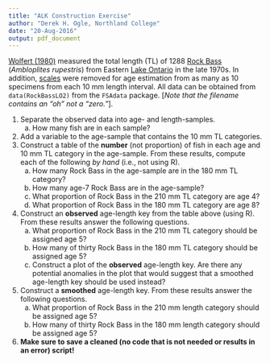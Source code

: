 ```yaml
---
title: "ALK Construction Exercise"
author: "Derek H. Ogle, Northland College"
date: "20-Aug-2016"
output: pdf_document
---
```


[Wolfert (1980)](https://pubs.er.usgs.gov/publication/1000461) measured the total length (TL) of 1288 [Rock Bass](https://en.wikipedia.org/wiki/Rock_bass) (*Ambloplites rupestris*) from Eastern [Lake Ontario](https://en.wikipedia.org/wiki/Lake_Ontario) in the late 1970s.  In addition, [scales](https://en.wikipedia.org/wiki/Fish_scale) were removed for age estimation from as many as 10 specimens from each 10 mm length interval.  All data can be obtained from `data(RockBassLO2)` from the `FSAdata` package. [*Note that the filename contains an "oh" not a "zero."*].

1. Separate the observed data into age- and length-samples.
    a. How many fish are in each sample?
1. Add a variable to the age-sample that contains the 10 mm TL categories.
1. Construct a table of the **number** (not proportion) of fish in each age and 10 mm TL category in the age-sample.  From these results, compute each of the following *by hand* (i.e., not using R).
    a. How many Rock Bass in the age-sample are in the 180 mm TL category?
    a. How many age-7 Rock Bass are in the age-sample?
    a. What proportion of Rock Bass in the 210 mm TL category are age 4?
    a. What proportion of Rock Bass in the 180 mm TL category are age 8?
1. Construct an **observed** age-length key from the table above (using R).  From these results answer the following questions.
    a. What proportion of Rock Bass in the 210 mm TL category should be assigned age 5?
    a. How many of thirty Rock Bass in the 180 mm TL category should be assigned age 5?
    a. Construct a plot of the **observed** age-length key.  Are there any potential anomalies in the plot that would suggest that a smoothed age-length key should be used instead?
1. Construct a **smoothed** age-length key.  From these results answer the following questions.
    a. What proportion of Rock Bass in the 210 mm length category should be assigned age 5?
    a. How many of thirty Rock Bass in the 180 mm length category should be assigned age 5?
\vspace{24pt}
1. **Make sure to save a cleaned (no code that is not needed or results in an error) script!**
